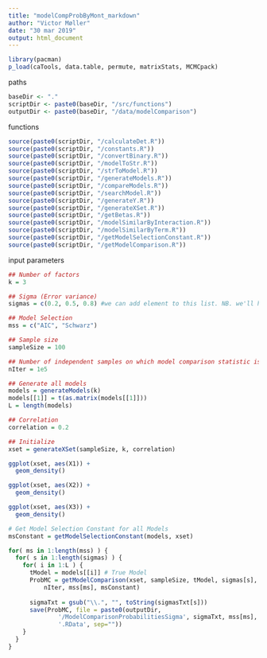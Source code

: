 ```yaml
---
title: "modelCompProbByMont_markdown"
author: "Victor Møller"
date: "30 mar 2019"
output: html_document
---
```


```r
library(pacman)
p_load(caTools, data.table, permute, matrixStats, MCMCpack)

```

paths

```r

baseDir <- "."
scriptDir <- paste0(baseDir, "/src/functions")
outputDir <- paste0(baseDir, "/data/modelComparison")

```

functions

```r
source(paste0(scriptDir, "/calculateDet.R"))
source(paste0(scriptDir, "/constants.R"))
source(paste0(scriptDir, "/convertBinary.R"))
source(paste0(scriptDir, "/modelToStr.R"))
source(paste0(scriptDir, "/strToModel.R"))
source(paste0(scriptDir, "/generateModels.R"))
source(paste0(scriptDir, "/compareModels.R"))
source(paste0(scriptDir, "/searchModel.R"))
source(paste0(scriptDir, "/generateY.R"))
source(paste0(scriptDir, "/generateXSet.R"))
source(paste0(scriptDir, "/getBetas.R"))
source(paste0(scriptDir, "/modelSimilarByInteraction.R"))
source(paste0(scriptDir, "/modelSimilarByTerm.R"))
source(paste0(scriptDir, "/getModelSelectionConstant.R"))
source(paste0(scriptDir, "/getModelComparison.R"))

```

input parameters

```r
## Number of factors
k = 3

## Sigma (Error variance)
sigmas = c(0.2, 0.5, 0.8) #we can add element to this list. NB. we'll have to change correspondingly in "noReplicator"

## Model Selection
mss = c("AIC", "Schwarz")

## Sample size
sampleSize = 100

## Number of independent samples on which model comparison statistic is based
nIter = 1e5

## Generate all models
models = generateModels(k)
models[[1]] = t(as.matrix(models[[1]]))
L = length(models)

## Correlation
correlation = 0.2

## Initialize
xset = generateXSet(sampleSize, k, correlation)

ggplot(xset, aes(X1)) +
  geom_density()

ggplot(xset, aes(X2)) +
  geom_density()

ggplot(xset, aes(X3)) +
  geom_density()

# Get Model Selection Constant for all Models
msConstant = getModelSelectionConstant(models, xset)

for( ms in 1:length(mss) ) {
  for( s in 1:length(sigmas) ) {
    for( i in 1:L ) {
      tModel = models[[i]] # True Model
      ProbMC = getModelComparison(xset, sampleSize, tModel, sigmas[s], models,
          nIter, mss[ms], msConstant)
      
      sigmaTxt = gsub("\\.", "", toString(sigmasTxt[s]))
      save(ProbMC, file = paste0(outputDir,
              '/ModelComparisonProbabilitiesSigma', sigmaTxt, mss[ms], i,
              '.RData', sep=""))
    }
  }
}

```

